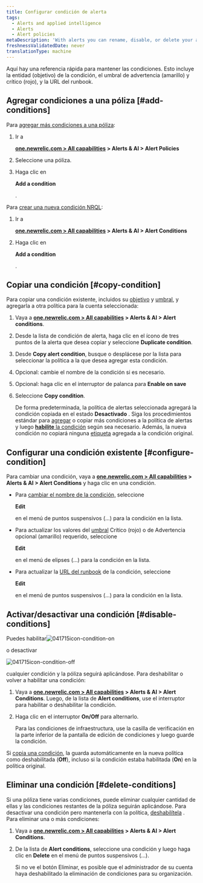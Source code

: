 ```yaml
---
title: Configurar condición de alerta
tags:
  - Alerts and applied intelligence
  - Alerts
  - Alert policies
metaDescription: 'With alerts you can rename, disable, or delete your alert policies, as well as update or remove their conditions and channels.'
freshnessValidatedDate: never
translationType: machine
---
```




Aquí hay una referencia rápida para mantener las condiciones. Esto incluye la entidad (objetivo) de la condición, el umbral de advertencia (amarillo) y crítico (rojo), y la URL del runbook.

## Agregar condiciones a una póliza [#add-conditions]

Para [agregar más condiciones a una póliza](/docs/alerts/new-relic-alerts-beta/configuring-alert-policies/define-alert-conditions):

1. Ir a

   <DoNotTranslate>**[one.newrelic.com > All capabilities](https://one.newrelic.com/all-capabilities) > Alerts & AI > Alert Policies**</DoNotTranslate>

2. Seleccione una póliza.

3. Haga clic en

   <DoNotTranslate>**Add a condition**</DoNotTranslate>

   .

Para [crear una nueva condición NRQL](/docs/alerts-applied-intelligence/new-relic-alerts/alert-conditions/create-nrql-alert-conditions):

1. Ir a

   <DoNotTranslate>**[one.newrelic.com > All capabilities](https://one.newrelic.com/all-capabilities) > Alerts & AI > Alert Conditions**</DoNotTranslate>

2. Haga clic en

   <DoNotTranslate>**Add a condition**</DoNotTranslate>

   .

## Copiar una condición [#copy-condition]

Para copiar una condición existente, incluidos su [objetivo](/docs/apm/new-relic-apm/getting-started/glossary#alert-target) y [umbral](/docs/apm/new-relic-apm/getting-started/glossary#alert-threshold), y agregarla a otra política para la cuenta seleccionada:

1. Vaya a <DoNotTranslate>**[one.newrelic.com > All capabilities](https://one.newrelic.com/all-capabilities) > Alerts & AI > Alert conditions**</DoNotTranslate>.

2. Desde la lista de condición de alerta, haga clic en el ícono de tres puntos de la alerta que desea copiar y seleccione <DoNotTranslate>**Duplicate condition**</DoNotTranslate>.

3. Desde <DoNotTranslate>**Copy alert condition**</DoNotTranslate>, busque o desplácese por la lista para seleccionar la política a la que desea agregar esta condición.

4. Opcional: cambie el nombre de la condición si es necesario.

5. Opcional: haga clic en el interruptor de palanca para <DoNotTranslate>**Enable on save**</DoNotTranslate>

6. Seleccione <DoNotTranslate>**Copy condition**</DoNotTranslate>.

   De forma predeterminada, la política de alertas seleccionada agregará la condición copiada en el estado **Desactivado** . Siga los procedimientos estándar para [agregar](/docs/alerts/new-relic-alerts-beta/configuring-alert-policies/define-alert-conditions) o copiar más condiciones a la política de alertas y luego [**habilite** la condición](/docs/alerts/new-relic-alerts-beta/updating-alert-policies/disable-or-delete-alert-policies-conditions#disable-conditions) según sea necesario. Además, la nueva condición no copiará ninguna [etiqueta](/docs/new-relic-solutions/new-relic-one/core-concepts/use-tags-help-organize-find-your-data/#add-via-ui-api) agregada a la condición original.

## Configurar una condición existente [#configure-condition]

Para cambiar una condición, vaya a <DoNotTranslate>**[one.newrelic.com > All capabilities](https://one.newrelic.com/all-capabilities) > Alerts & AI > Alert Conditions**</DoNotTranslate> y haga clic en una condición.

* Para [cambiar el nombre de la condición,](/docs/alerts/new-relic-alerts-beta/configuring-alert-policies/define-alert-conditions#rename-condition) seleccione

  <DoNotTranslate>**Edit**</DoNotTranslate>

  en el menú de puntos suspensivos (...) para la condición en la lista.

* Para actualizar los valores del [umbral](/docs/alerts/new-relic-alerts-beta/configuring-alert-policies/define-thresholds-trigger-alert) Crítico (rojo) o de Advertencia opcional (amarillo) requerido, seleccione

  <DoNotTranslate>**Edit**</DoNotTranslate>

  en el menú de elipses (...) para la condición en la lista.

* Para actualizar la [URL del runbook](/docs/alerts/new-relic-alerts-beta/reviewing-alert-incidents/provide-runbook-instructions-alerts) de la condición, seleccione

  <DoNotTranslate>**Edit**</DoNotTranslate>

  en el menú de puntos suspensivos (...) para la condición en la lista.

## Activar/desactivar una condición [#disable-conditions]

Puedes habilitar<img title="Alerts v3: Condition enabled" alt="041715icon-condition-on" src={accountsConditionOn}/>

o desactivar

<img title="Alerts v3: Condition disabled" alt="041715icon-condition-off" src={accountsConditionOff}/>

cualquier condición y la póliza seguirá aplicándose. Para deshabilitar o volver a habilitar una condición:

1. Vaya a <DoNotTranslate>**[one.newrelic.com > All capabilities](https://one.newrelic.com/all-capabilities) > Alerts & AI > Alert Conditions**</DoNotTranslate>. Luego, de la lista de <DoNotTranslate>**Alert conditions**</DoNotTranslate>, use el interruptor para habilitar o deshabilitar la condición.

2. Haga clic en el interruptor <DoNotTranslate>**On/Off**</DoNotTranslate> para alternarlo.

   <Callout variant="tip">
     Para las condiciones de infraestructura, use la casilla de verificación en la parte inferior de la pantalla de edición de condiciones y luego guarde la condición.
   </Callout>

Si [copia una condición](/docs/alerts/new-relic-alerts-beta/updating-alert-policies/copy-alert-conditions), la guarda automáticamente en la nueva política como deshabilitada (<DoNotTranslate>**Off**</DoNotTranslate>), incluso si la condición estaba habilitada (<DoNotTranslate>**On**</DoNotTranslate>) en la política original.

## Eliminar una condición [#delete-conditions]

Si una póliza tiene varias condiciones, puede eliminar cualquier cantidad de ellas y las condiciones restantes de la póliza seguirán aplicándose. Para desactivar una condición pero mantenerla con la política, [deshabilítela](/docs/alerts/new-relic-alerts-beta/updating-alert-policies/disable-or-delete-alert-policies-conditions#condition-on-off) . Para eliminar una o más condiciones:

1. Vaya a <DoNotTranslate>**[one.newrelic.com > All capabilities](https://one.newrelic.com/all-capabilities) > Alerts & AI > Alert Conditions**</DoNotTranslate>.

2. De la lista de <DoNotTranslate>**Alert conditions**</DoNotTranslate>, seleccione una condición y luego haga clic en <DoNotTranslate>**Delete**</DoNotTranslate> en el menú de puntos suspensivos (...).

   <Callout variant="tip">
     Si no ve el botón Eliminar, es posible que el administrador de su cuenta haya deshabilitado la eliminación de condiciones para su organización.
   </Callout>